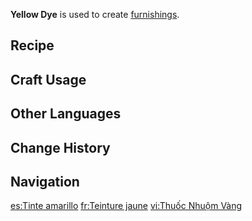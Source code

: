 {{Item Infobox
|id           = 101403
|image        = Item Yellow Dye.png
|type         = Materials
|group        = Dye
|group2       = Furnishing Materials
|invCategory  = Materials
|description  = Yellow dye. It will surely be of use in making furnishings.
|source1      = Crafted from [[Berries]] or [[Cor Lapis]].
}}
'''Yellow Dye''' is used to create [[furnishings]].

==Recipe==
{{Recipe
|type = Dye
|Berry = 1
|sort = Berry
}}
{{Recipe
|type = Dye
|Cor Lapis = 1
|sort = Cor Lapis
}}

==Craft Usage==
{{Craft Usage}}

==Other Languages==
{{Other Languages|default_hidden = 1
|en      = Yellow Dye
|zhs     = 黄色染料
|zhs_rm  = Huángsè Rǎnliào
|zht     = 黃色染料
|zht_rm  = Huángsè Rǎnliào
|ja      = 黄色の染料
|ja_rm   = Kiiro no Senryou{{Assumed}}
|ko      = 노란색 염료
|ko_rm   = Noransaek Yeomryo
|es      = Tinte amarillo
|fr      = Teinture jaune
|ru      = Жёлтая краска
|th      = สีย้อมสีเหลือง
|th_rm   = 
|vi      = Thuốc Nhuộm Vàng
|de      = Gelbe Farbe
|id      = Yellow Dye
|pt      = Tinta Amarela
}}

==Change History==
{{Change History|1.5}}

==Navigation==
{{Material Navbox|type=Crafting Materials}}

[[es:Tinte amarillo]]
[[fr:Teinture jaune]]
[[vi:Thuốc Nhuộm Vàng]]